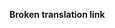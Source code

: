 '''Broken translation link'''{{en/-}}{{en/Bilingual box| Fr
| Pages à traduire en français avec '''moins de 10% traduit'''.<br/>Pour les '''[[Category/en/Other languages|statistiques]]''' sur la traduction.
| ''Pages that are being translated to the French with less than translated 10%.''}}